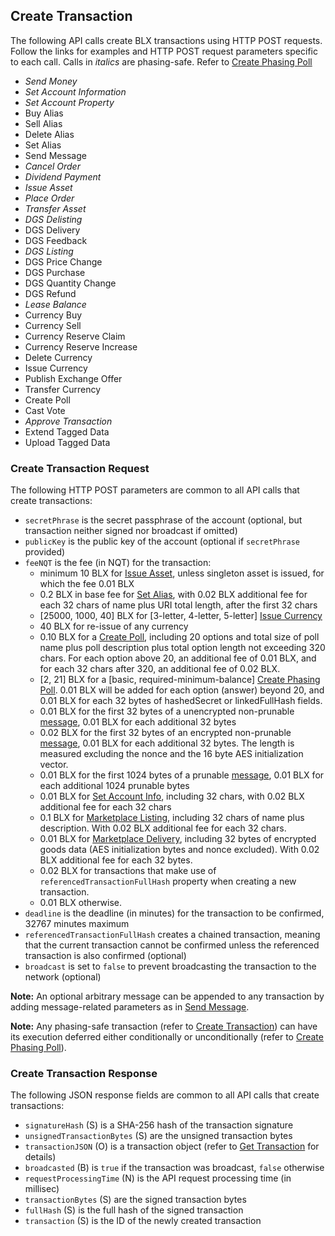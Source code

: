 ## Create Transaction

The following API calls create BLX transactions using HTTP POST requests. Follow the links for examples and HTTP POST request parameters specific to each call. Calls in <i>italics</i> are phasing-safe. Refer to [Create Phasing Poll](voting.mdx#create-poll)

- _Send Money_
- _Set Account Information_
- _Set Account Property_
- Buy Alias
- Sell Alias
- Delete Alias
- Set Alias
- Send Message
- _Cancel Order_
- _Dividend Payment_
- _Issue Asset_
- _Place Order_
- _Transfer Asset_
- _DGS Delisting_
- DGS Delivery
- DGS Feedback
- _DGS Listing_
- DGS Price Change
- DGS Purchase
- DGS Quantity Change
- DGS Refund
- _Lease Balance_
- Currency Buy
- Currency Sell
- Currency Reserve Claim
- Currency Reserve Increase
- Delete Currency
- Issue Currency
- Publish Exchange Offer
- Transfer Currency
- Create Poll
- Cast Vote
- _Approve Transaction_
- Extend Tagged Data
- Upload Tagged Data

### Create Transaction Request

The following HTTP POST parameters are common to all API calls that create transactions:

- `secretPhrase` is the secret passphrase of the account (optional, but transaction neither signed nor broadcast if omitted)
- `publicKey` is the public key of the account (optional if `secretPhrase` provided)
- `feeNQT` is the fee (in NQT) for the transaction:
  - minimum 10 BLX for [Issue Asset](assets.mdx#issue-asset), unless singleton asset is issued, for which the fee 0.01 BLX
  - 0.2 BLX in base fee for [Set Alias](alias.mdx#set-alias), with 0.02 BLX additional fee for each 32 chars of name plus URI total length, after the first 32 chars
  - \[25000, 1000, 40\] BLX for \[3-letter, 4-letter, 5-letter\] [Issue Currency](monetary_system.mdx#issue-currency)
  - 40 BLX for re-issue of any currency
  - 0.10 BLX for a [Create Poll](voting.mdx#create-poll), including 20 options and total size of poll name plus poll description plus total option length not exceeding 320 chars. For each option above 20, an additional fee of 0.01 BLX, and for each 32 chars after 320, an additional fee of 0.02 BLX.
  - \[2, 21\] BLX for a \[basic, required-minimum-balance\] [Create Phasing Poll](phasing.mdx#create-phasing-poll). 0.01 BLX will be added for each option (answer) beyond 20, and 0.01 BLX for each 32 bytes of hashedSecret or linkedFullHash fields.
  - 0.01 BLX for the first 32 bytes of a unencrypted non-prunable [message](messaging.mdx#send-message), 0.01 BLX for each additional 32 bytes
  - 0.02 BLX for the first 32 bytes of an encrypted non-prunable [message](messaging.mdx#send-message), 0.01 BLX for each additional 32 bytes. The length is measured excluding the nonce and the 16 byte AES initialization vector.
  - 0.01 BLX for the first 1024 bytes of a prunable [message](messaging.mdx#send-message), 0.01 BLX for each additional 1024 prunable bytes
  - 0.01 BLX for [Set Account Info](account.mdx#set-account-info), including 32 chars, with 0.02 BLX additional fee for each 32 chars
  - 0.1 BLX for [Marketplace Listing](marketplace.mdx#dgs-listing), including 32 chars of name plus description. With 0.02 BLX additional fee for each 32 chars.
  - 0.01 BLX for [Marketplace Delivery](marketplace.mdx#dgs-delivery), including 32 bytes of encrypted goods data (AES initialization bytes and nonce excluded). With 0.02 BLX additional fee for each 32 bytes.
  - 0.02 BLX for transactions that make use of `referencedTransactionFullHash` property when creating a new transaction.
  - 0.01 BLX otherwise.
- `deadline` is the deadline (in minutes) for the transaction to be confirmed, 32767 minutes maximum
- `referencedTransactionFullHash` creates a chained transaction, meaning that the current transaction cannot be confirmed unless the referenced transaction is also confirmed (optional)
- `broadcast` is set to `false` to prevent broadcasting the transaction to the network (optional)

**Note:** An optional arbitrary message can be appended to any transaction by adding message-related parameters as in [Send Message](messaging.mdx#send-message).

**Note:** Any phasing-safe transaction (refer to [Create Transaction](create_transaction.mdx#create-transaction)) can have its execution deferred either conditionally or unconditionally (refer to [Create Phasing Poll](phasing.mdx#create-phasing-poll)).

### Create Transaction Response

The following JSON response fields are common to all API calls that create transactions:

- `signatureHash` (S) is a SHA-256 hash of the transaction signature
- `unsignedTransactionBytes` (S) are the unsigned transaction bytes
- `transactionJSON` (O) is a transaction object (refer to [Get Transaction](transactions.mdx#get-transaction) for details)
- `broadcasted` (B) is `true` if the transaction was broadcast, `false` otherwise
- `requestProcessingTime` (N) is the API request processing time (in millisec)
- `transactionBytes` (S) are the signed transaction bytes
- `fullHash` (S) is the full hash of the signed transaction
- `transaction` (S) is the ID of the newly created transaction
